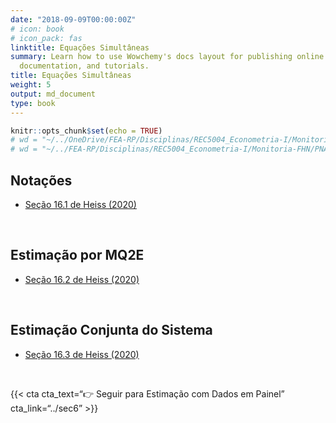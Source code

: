 ```yaml
---
date: "2018-09-09T00:00:00Z"
# icon: book
# icon_pack: fas
linktitle: Equações Simultâneas
summary: Learn how to use Wowchemy's docs layout for publishing online courses, software
  documentation, and tutorials.
title: Equações Simultâneas
weight: 5
output: md_document
type: book
---
```


```r
knitr::opts_chunk$set(echo = TRUE)
# wd = "~/../OneDrive/FEA-RP/Disciplinas/REC5004_Econometria-I/Monitoria-FHN/PNADc" # Aspire
# wd = "~/../FEA-RP/Disciplinas/REC5004_Econometria-I/Monitoria-FHN/PNADc" # Nitro
```


## Notações

- [Seção 16.1 de Heiss (2020)](http://www.urfie.net/read/index.html#page/257)




</br>


## Estimação por MQ2E

- [Seção 16.2 de Heiss (2020)](http://www.urfie.net/read/index.html#page/258)




</br>


## Estimação Conjunta do Sistema

- [Seção 16.3 de Heiss (2020)](http://www.urfie.net/read/index.html#page/259)




</br>


{{< cta cta_text="👉 Seguir para Estimação com Dados em Painel" cta_link="../sec6" >}}

